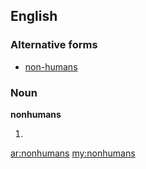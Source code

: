 ==English==

===Alternative forms===
* [[non-humans]]

===Noun===
'''nonhumans'''

# {{plural of|[[nonhuman]]}}

[[ar:nonhumans]]
[[my:nonhumans]]